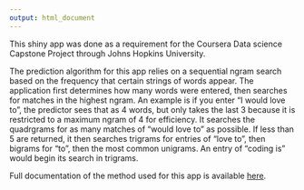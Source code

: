 ```yaml
---
output: html_document
---
```


This shiny app was done as a requirement for the Coursera Data science Capstone Project through Johns Hopkins University.

The prediction algorithm for this app relies on a sequential ngram search based on the frequency that certain strings of words appear. The application first determines how many words were entered, then searches for matches in the highest ngram. An example is if you enter "I would love to", the predictor sees that as 4 words, but only takes the last 3 because it is restricted to a maximum ngram of 4 for efficiency. It searches the quadrgrams for as many matches of "would love to" as possible. If less than 5 are returned, it then searches trigrams for entries of "love to", then bigrams for "to", then the most common unigrams. An entry of "coding is" would begin its search in trigrams.

Full documentation of the method used for this app is available [here](https://rpubs.com/jepanzik/DSCPFinal).
